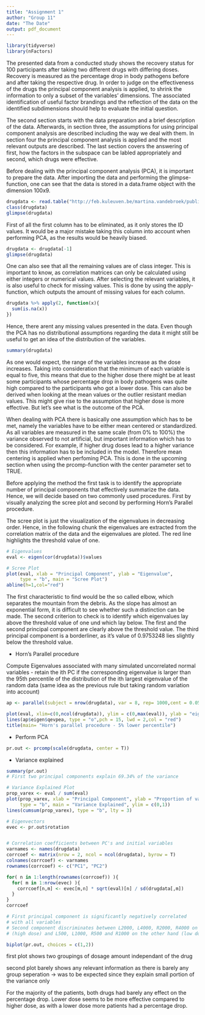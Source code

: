```yaml
---
title: "Assignment 1"
author: "Group 11"
date: "The Date"
output: pdf_document
---
```

\section{0. Load Libraries and Dependencies}

```r
library(tidyverse)
library(nFactors)
```


\section{1. Problem Statement}

The presented data from a conducted study shows the recovery status for 100 participants after taking two different drugs with differing doses. Recovery is measured as the percentage drop in body pathogens before and after taking the respective drug. In order to judge on the effectiveness of the drugs the principal component analysis is applied, to shrink the information to only a subset of the variables' dimensions. The associated identification of useful factor brandings and the reflection of the data on the identified subdimensions should help to evaluate the initial question. \

The second section starts with the data preparation and a brief description of the data. Afterwards, in section three, the assumptions for using principal component analysis are described including the way we deal with them. In section four the principal component analysis is applied and the most relevant outputs are described. The last section covers the answering of first, how the factors in the subspace can be labled appropriately and second, which drugs were effective.

\section{2. Descriptive Statistics}

Before dealing with the principal component analysis (PCA), it is important to prepare the data. After importing the data and performing the glimpse-function, one can see that the data is stored in a data.frame object with the dimension 100x9. 

```r
drugdata <- read.table("http://feb.kuleuven.be/martina.vandebroek/public/STATdata/drugsrecovery.txt", header=T)
class(drugdata)
glimpse(drugdata)
```

First of all the first column has to be eliminated, as it only stores the ID values. It would be a major mistake taking this column into account when performing PCA, as the results would be heavily biased. 

```r
drugdata <- drugdata[-1]
glimpse(drugdata)
```

One can also see that all the remaining values are of class integer. This is important to know, as correlation matrices can only be calculated using either integers or numerical values. After selecting the relevant variables, it is also useful to check for missing values. This is done by using the apply-function, which outputs the amount of missing values for each column.

```r
drugdata %>% apply(2, function(x){
  sum(is.na(x))
}) 
```

Hence, there arent any missing values presented in the data. Even though the PCA has no distributional assumptions regarding the data it might still be useful to get an idea of the distribution of the variables.

```r
summary(drugdata)
```

As one would expect, the range of the variables increase as the dose increases. Taking into consideration that the minimum of each variable is equal to five, this means that due to the higher dose there might be at least some participants whose percentage drop in body pathogens was quite high compared to the participants who got a lower dose. This can also be derived when looking at the mean values or the outlier resistant median values. This might give rise to the assumption that higher dose is more effective. But let's see what is the outcome of the PCA.

\section{3. Assumptions}

When dealing with PCA there is basically one assumption which has to be met, namely the variables have to be either mean centered or standardized. As all variables are measured in the same scale (from 0% to 100%) the variance observed to not artificial, but important information which has to be considered. For example, if higher drug doses lead to a higher variance then this information has to be included in the model. Therefore mean centering is applied when perfoming PCA. This is done in the upcoming section when using the prcomp-function with the center parameter set to TRUE. 

\section{4. Method}

Before applying the method the first task is to identify the appropriate number of principal components that effectively summarize the data. Hence, we will decide based on two commonly used procedures. First by visually analyzing the scree plot and second by performing Horn's Parallel procedure. \

The scree plot is just the visualization of the eigenvalues in decreasing order. Hence, in the following chunk the eigenvalues are extracted from the correlation matrix of the data and the eigenvalues are ploted. The red line highlights the threshold value of one.

```r
# Eigenvalues
eval <- eigen(cor(drugdata))$values

# Scree Plot
plot(eval, xlab = "Principal Component", ylab = "Eigenvalue",
     type = "b", main = "Scree Plot")
abline(h=1,col="red")

```

The first characteristic to find would be the so called elbow, which separates the mountain from the debris. As the slope has almost an exponential form, it is difficult to see whether such a distinction can be made. The second criterion to check is to identify which eigenvalues lay above the threshold value of one und which lay below. The first and the second principal component are clearly above the threshold value. The third principal component is a borderliner, as it's value of 0.9753248 lies slightly below the threshold value.

- Horn’s Parallel procedure

Compute Eigenvalues associated with many simulated uncorrelated normal variables - retain the ith PC if the corresponding eigenvalue is larger than the 95th percentile of the distribution of the ith largest eigenvalue of the random data (same idea as the previous rule but taking random variation into account)

```r
ap <- parallel(subject = nrow(drugdata), var = 8, rep= 1000,cent = 0.05)

plot(eval, xlim=c(0,ncol(drugdata)), ylim = c(0,max(eval)), ylab = "eigenvalues")
lines(ap$eigen$qevpea, type = "o",pch = 15, lwd = 2,col = "red")
title(main= "Horn's parallel procedure - 5% lower percentile")

```



- Perform PCA

```r
pr.out <- prcomp(scale(drugdata, center = T))
```



- Variance explained

```r
summary(pr.out)
# First two principal components explain 69.34% of the variance

# Variance Explained Plot
prop_varex <- eval / sum(eval)
plot(prop_varex, xlab = "Principal Component", ylab = "Proportion of varianve explained",
     type = "b", main = "Variance Explained", ylim = c(0,1))
lines(cumsum(prop_varex), type = "b", lty = 3)
```



\section{5. Interpretation}

```r
# Eigenvectors
evec <- pr.out$rotation


# Correlation coefficients between PC's and initial variables
varnames <- names(drugdata)
corrcoef <- matrix(nrow = 2, ncol = ncol(drugdata), byrow = T)
colnames(corrcoef) <- varnames
rownames(corrcoef) <- c("PC1", "PC2")

for( n in 1:length(rownames(corrcoef)) ){
  for( m in 1:nrow(evec) ){
    corrcoef[n,m] <- evec[m,n] * sqrt(eval)[n] / sd(drugdata[,m])
  }
}
corrcoef

# First principal component is significantly negatively correlated
# with all variables
# Second component discriminates between L2000, L4000, R2000, R4000 on one hand
# (high dose) and L500, L1000, R500 and R1000 on the other hand (low dose)
```


```r
biplot(pr.out, choices = c(1,2))

```

first plot shows two groupings of dosage amount independant of the drug

second plot barely shows any relevant information as there is barely any group seperation
-> was to be expected since they explain small portion of the variance only 

For the majority of the patients, both drugs had barely any effect on the percentage
drop. Lower dose seems to be more effective compared to higher dose, as with a lower
dose more patients had a percentage drop.


